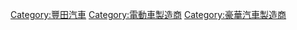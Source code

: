 {{Commons category|Lexus}}
{{Cat main|凌志}}
{{Commonscat|Lexus}}

[[Category:豐田汽車|Category:豐田汽車]]
[[Category:電動車製造商|Category:電動車製造商]]
[[Category:豪華汽車製造商|Category:豪華汽車製造商]]